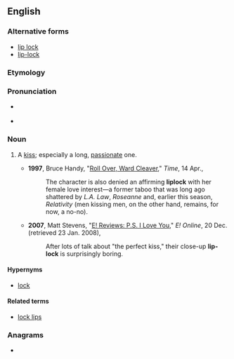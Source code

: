 {{also|lip-lock|lip lock}}
==English==

===Alternative forms===
* [[lip lock]]
* [[lip-lock]]

===Etymology===
{{compound|en|lip|lock}}

===Pronunciation===
* {{a|UK}} {{IPA|/ˈlɪpˌlɒk/|lang=en}}
* {{hyphenation|lip|lock|lang=en}}

===Noun===
{{en-noun}}

# {{lb|en|chiefly|US|informal}} A [[kiss]]; especially a long, [[passionate]] one.
#* '''1997''', Bruce Handy, "[http://www.time.com/time/magazine/article/0,9171,986188-5,00.html Roll Over, Ward Cleaver]," ''Time'', 14 Apr.,
#*: The character is also denied an affirming '''liplock''' with her female love interest—a former taboo that was long ago shattered by ''L.A. Law'', ''Roseanne'' and, earlier this season, ''Relativity'' (men kissing men, on the other hand, remains, for now, a no-no).
#* '''2007''', Matt Stevens, "[http://web.archive.org/20071224083125/www.eonline.com/movies/e_reviews/index.jsp?uuid=aca964d8-c366-43ff-9aa8-5ac93852fc4d&sid=fd-reviews E! Reviews: P.S. I Love You]," ''E! Online'', 20 Dec. (retrieved 23 Jan. 2008),
#*: After lots of talk about "the perfect kiss," their close-up '''lip-lock''' is surprisingly boring.

====Hypernyms====
* [[lock]]

====Related terms====
* [[lock lips]]

===Anagrams===
* {{anagrams|en|Pollick|pillock}}